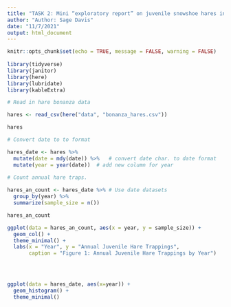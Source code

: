 ```yaml
---
title: "TASK 2: Mini “exploratory report” on juvenile snowshoe hares in Bonanza Creek Experimental Forest "
author: "Author: Sage Davis"
date: "11/7/2021"
output: html_document
---
```



```r
knitr::opts_chunk$set(echo = TRUE, message = FALSE, warning = FALSE)
 
library(tidyverse)
library(janitor)
library(here)
library(lubridate)
library(kableExtra)

```

```r
# Read in hare bonanza data

hares <- read_csv(here("data", "bonanza_hares.csv"))

hares
```


```r

# Convert date to to format

hares_date <- hares %>%        
  mutate(date = mdy(date)) %>%   # convert date char. to date format
  mutate(year = year(date))  # add new column for year

# Count annual hare traps.
  
hares_an_count <- hares_date %>% # Use date datasets
  group_by(year) %>% 
  summarize(sample_size = n())

hares_an_count

ggplot(data = hares_an_count, aes(x = year, y = sample_size)) +
  geom_col() + 
  theme_minimal() +
  labs(x = "Year", y = "Annual Juvenile Hare Trappings", 
       caption = "Figure 1: Annual Juvenile Hare Trappings by Year")


  
```
```r

ggplot(data = hares_date, aes(x=year)) +
  geom_histogram() +
  theme_minimal()
```

